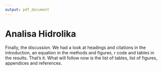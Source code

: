```yaml
---
output: pdf_document
---
```


# Analisa Hidrolika

Finally, the discussion. We had a look at headings and citations in the introduction, an equation in the methods and figures, r code and tables in the results. That's it. What will follow now is the list of tables, list of figures, appendices and references.

